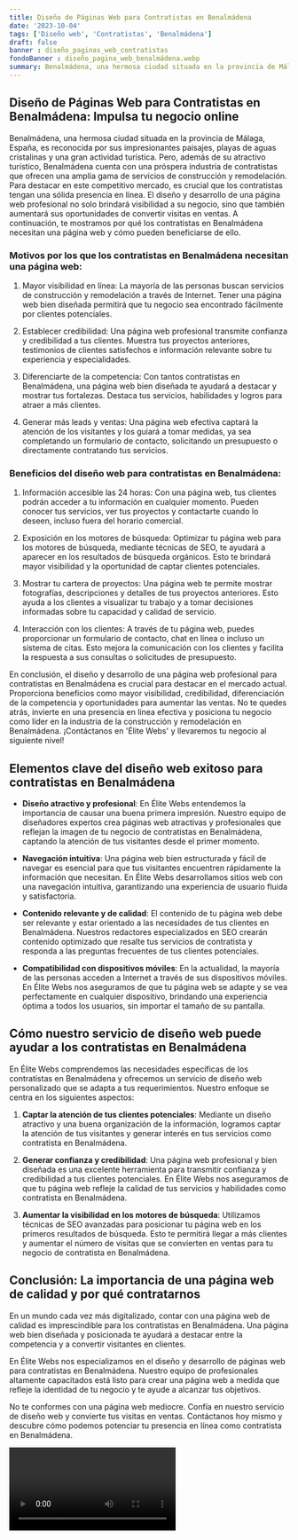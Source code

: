 ```yaml
---
title: Diseño de Páginas Web para Contratistas en Benalmádena
date: '2023-10-04'
tags: ['Diseño web', 'Contratistas', 'Benalmádena']
draft: false
banner : diseño_paginas_web_contratistas
fondoBanner : diseño_pagina_web_benalmádena.webp
summary: Benalmádena, una hermosa ciudad situada en la provincia de Málaga, España, es reconocida por sus impresionantes paisajes, playas de aguas cristalinas y una gran actividad turística. Pero, además de su atractivo turístico, Benalmádena cuenta con una próspera industria de contratistas que ofrecen una amplia gama de servicios de construcción y remodelación. Para destacar en este competitivo mercado, es crucial que los contratistas tengan una sólida presencia en línea. El diseño y desarrollo de una página web profesional no solo brindará visibilidad a su negocio, sino que también aumentará sus oportunidades de convertir visitas en ventas. A continuación, te mostramos por qué los contratistas en Benalmádena necesitan una página web y cómo pueden beneficiarse de ello.
---
```


## Diseño de Páginas Web para Contratistas en Benalmádena: Impulsa tu negocio online

Benalmádena, una hermosa ciudad situada en la provincia de Málaga, España, es reconocida por sus impresionantes paisajes, playas de aguas cristalinas y una gran actividad turística. Pero, además de su atractivo turístico, Benalmádena cuenta con una próspera industria de contratistas que ofrecen una amplia gama de servicios de construcción y remodelación. Para destacar en este competitivo mercado, es crucial que los contratistas tengan una sólida presencia en línea. El diseño y desarrollo de una página web profesional no solo brindará visibilidad a su negocio, sino que también aumentará sus oportunidades de convertir visitas en ventas. A continuación, te mostramos por qué los contratistas en Benalmádena necesitan una página web y cómo pueden beneficiarse de ello.

### Motivos por los que los contratistas en Benalmádena necesitan una página web:

1. Mayor visibilidad en línea: La mayoría de las personas buscan servicios de construcción y remodelación a través de Internet. Tener una página web bien diseñada permitirá que tu negocio sea encontrado fácilmente por clientes potenciales.

2. Establecer credibilidad: Una página web profesional transmite confianza y credibilidad a tus clientes. Muestra tus proyectos anteriores, testimonios de clientes satisfechos e información relevante sobre tu experiencia y especialidades.

3. Diferenciarte de la competencia: Con tantos contratistas en Benalmádena, una página web bien diseñada te ayudará a destacar y mostrar tus fortalezas. Destaca tus servicios, habilidades y logros para atraer a más clientes.

4. Generar más leads y ventas: Una página web efectiva captará la atención de los visitantes y los guiará a tomar medidas, ya sea completando un formulario de contacto, solicitando un presupuesto o directamente contratando tus servicios.

### Beneficios del diseño web para contratistas en Benalmádena:

1. Información accesible las 24 horas: Con una página web, tus clientes podrán acceder a tu información en cualquier momento. Pueden conocer tus servicios, ver tus proyectos y contactarte cuando lo deseen, incluso fuera del horario comercial.

2. Exposición en los motores de búsqueda: Optimizar tu página web para los motores de búsqueda, mediante técnicas de SEO, te ayudará a aparecer en los resultados de búsqueda orgánicos. Esto te brindará mayor visibilidad y la oportunidad de captar clientes potenciales.

3. Mostrar tu cartera de proyectos: Una página web te permite mostrar fotografías, descripciones y detalles de tus proyectos anteriores. Esto ayuda a los clientes a visualizar tu trabajo y a tomar decisiones informadas sobre tu capacidad y calidad de servicio.

4. Interacción con los clientes: A través de tu página web, puedes proporcionar un formulario de contacto, chat en línea o incluso un sistema de citas. Esto mejora la comunicación con los clientes y facilita la respuesta a sus consultas o solicitudes de presupuesto.

En conclusión, el diseño y desarrollo de una página web profesional para contratistas en Benalmádena es crucial para destacar en el mercado actual. Proporciona beneficios como mayor visibilidad, credibilidad, diferenciación de la competencia y oportunidades para aumentar las ventas. No te quedes atrás, invierte en una presencia en línea efectiva y posiciona tu negocio como líder en la industria de la construcción y remodelación en Benalmádena. ¡Contáctanos en 'Élite Webs' y llevaremos tu negocio al siguiente nivel!

<GifSeo />

<Cta />

## Elementos clave del diseño web exitoso para contratistas en Benalmádena

- **Diseño atractivo y profesional**: En Élite Webs entendemos la importancia de causar una buena primera impresión. Nuestro equipo de diseñadores expertos crea páginas web atractivas y profesionales que reflejan la imagen de tu negocio de contratistas en Benalmádena, captando la atención de tus visitantes desde el primer momento.

- **Navegación intuitiva**: Una página web bien estructurada y fácil de navegar es esencial para que tus visitantes encuentren rápidamente la información que necesitan. En Élite Webs desarrollamos sitios web con una navegación intuitiva, garantizando una experiencia de usuario fluida y satisfactoria.

- **Contenido relevante y de calidad**: El contenido de tu página web debe ser relevante y estar orientado a las necesidades de tus clientes en Benalmádena. Nuestros redactores especializados en SEO crearán contenido optimizado que resalte tus servicios de contratista y responda a las preguntas frecuentes de tus clientes potenciales.

- **Compatibilidad con dispositivos móviles**: En la actualidad, la mayoría de las personas acceden a Internet a través de sus dispositivos móviles. En Élite Webs nos aseguramos de que tu página web se adapte y se vea perfectamente en cualquier dispositivo, brindando una experiencia óptima a todos los usuarios, sin importar el tamaño de su pantalla.

## Cómo nuestro servicio de diseño web puede ayudar a los contratistas en Benalmádena

En Élite Webs comprendemos las necesidades específicas de los contratistas en Benalmádena y ofrecemos un servicio de diseño web personalizado que se adapta a tus requerimientos. Nuestro enfoque se centra en los siguientes aspectos:

1. **Captar la atención de tus clientes potenciales**: Mediante un diseño atractivo y una buena organización de la información, logramos captar la atención de tus visitantes y generar interés en tus servicios como contratista en Benalmádena.

2. **Generar confianza y credibilidad**: Una página web profesional y bien diseñada es una excelente herramienta para transmitir confianza y credibilidad a tus clientes potenciales. En Élite Webs nos aseguramos de que tu página web refleje la calidad de tus servicios y habilidades como contratista en Benalmádena.

3. **Aumentar la visibilidad en los motores de búsqueda**: Utilizamos técnicas de SEO avanzadas para posicionar tu página web en los primeros resultados de búsqueda. Esto te permitirá llegar a más clientes y aumentar el número de visitas que se convierten en ventas para tu negocio de contratista en Benalmádena.

## Conclusión: La importancia de una página web de calidad y por qué contratarnos

En un mundo cada vez más digitalizado, contar con una página web de calidad es imprescindible para los contratistas en Benalmádena. Una página web bien diseñada y posicionada te ayudará a destacar entre la competencia y a convertir visitantes en clientes.

En Élite Webs nos especializamos en el diseño y desarrollo de páginas web para contratistas en Benalmádena. Nuestro equipo de profesionales altamente capacitados está listo para crear una página web a medida que refleje la identidad de tu negocio y te ayude a alcanzar tus objetivos.

No te conformes con una página web mediocre. Confía en nuestro servicio de diseño web y convierte tus visitas en ventas. Contáctanos hoy mismo y descubre cómo podemos potenciar tu presencia en línea como contratista en Benalmádena.

<Video />

<CtaBot job='Contratistas' city='Benalmádena'/>

<Gmaps query='Benalmádena+españa+maps' />